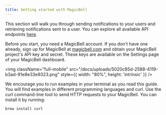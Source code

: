 ```yaml
---
title: Getting started with MagicBell
---
```


This section will walk you through sending notifications to your users and retrieving notifications sent to a user. You can explore all available API endpoints [here](/docs/rest-api/reference).

Before you start, you need a MagicBell account. If you don't have one already, sign up for MagicBell at [magicbell.com](http://magicbell.com) and obtain your MagicBell project's API key and secret. These keys are available on the Settings page of your MagicBell dashboard.

<img className="full-mobile" src="/docs/uploads/5020c85d-2588-4119-b3ad-91e8e33e9323.png" style={{ width: "80%", height: 'intrinsic' }} />

We encourage you to run examples in your terminal as you read this guide. You will find examples in different programming languages and curl. Use the curl command-line tool to send HTTP requests to your MagicBell. You can install it by running:

```shell hideHeader
brew install curl
```
